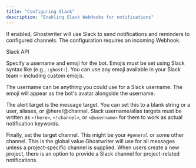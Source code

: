 ```yaml
---
title: "Configuring Slack"
description: "Enabling Slack WebHooks for notifications"
---
```


If enabled, Ghostwriter will use Slack to send notifications and reminders to configured channels. The configuration requires an incoming Webhook.

<CardGroup cols={1}> <Card title="Sending messages using Incoming Webhooks" icon="chevron-right" iconType="solid" href="https://api.slack.com/messaging/webhooks" horizontal > <span className="text-xs text-dark/7 dark:text-light/6">Slack API</span> </Card> </CardGroup>

Specify a username and emoji for the bot. Emojis must be set using Slack syntax like (e.g., `:ghost:`). You can use any emoji available in your Slack team – including custom emojis.

The username can be anything you could use for a Slack username. The emoji will appear as the bot's avatar alongside the username.

The alert target is the message target. You can set this to a blank string or a user, aliases, or @here/@channel. Slack username/alias targets must be written as `<!here>`, `<!channel>`, or `<@username>` for them to work as actual notification keywords.

Finally, set the target channel. This might be your `#general` or some other channel. This is the global value Ghostwriter will use for all messages unless a project-specific channel is supplied. When users create a new project, there is an option to provide a Slack channel for project-related notifications.

<Frame>
  <img src="/images/configuring-global-settings/image-6.png" alt=""/>
</Frame>
